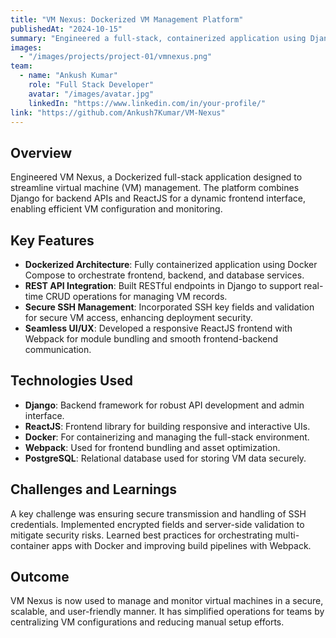 ---
title: "VM Nexus: Dockerized VM Management Platform"
publishedAt: "2024-10-15"
summary: "Engineered a full-stack, containerized application using Django and React for scalable virtual machine management with secure SSH integration."
images:
  - "/images/projects/project-01/vmnexus.png"
team:
  - name: "Ankush Kumar"
    role: "Full Stack Developer"
    avatar: "/images/avatar.jpg"
    linkedIn: "https://www.linkedin.com/in/your-profile/"
link: "https://github.com/Ankush7Kumar/VM-Nexus"
---

## Overview

Engineered VM Nexus, a Dockerized full-stack application designed to streamline virtual machine (VM) management. The platform combines Django for backend APIs and ReactJS for a dynamic frontend interface, enabling efficient VM configuration and monitoring.

## Key Features

- **Dockerized Architecture**: Fully containerized application using Docker Compose to orchestrate frontend, backend, and database services.
- **REST API Integration**: Built RESTful endpoints in Django to support real-time CRUD operations for managing VM records.
- **Secure SSH Management**: Incorporated SSH key fields and validation for secure VM access, enhancing deployment security.
- **Seamless UI/UX**: Developed a responsive ReactJS frontend with Webpack for module bundling and smooth frontend-backend communication.

## Technologies Used

- **Django**: Backend framework for robust API development and admin interface.
- **ReactJS**: Frontend library for building responsive and interactive UIs.
- **Docker**: For containerizing and managing the full-stack environment.
- **Webpack**: Used for frontend bundling and asset optimization.
- **PostgreSQL**: Relational database used for storing VM data securely.

## Challenges and Learnings

A key challenge was ensuring secure transmission and handling of SSH credentials. Implemented encrypted fields and server-side validation to mitigate security risks. Learned best practices for orchestrating multi-container apps with Docker and improving build pipelines with Webpack.

## Outcome

VM Nexus is now used to manage and monitor virtual machines in a secure, scalable, and user-friendly manner. It has simplified operations for teams by centralizing VM configurations and reducing manual setup efforts.
```
